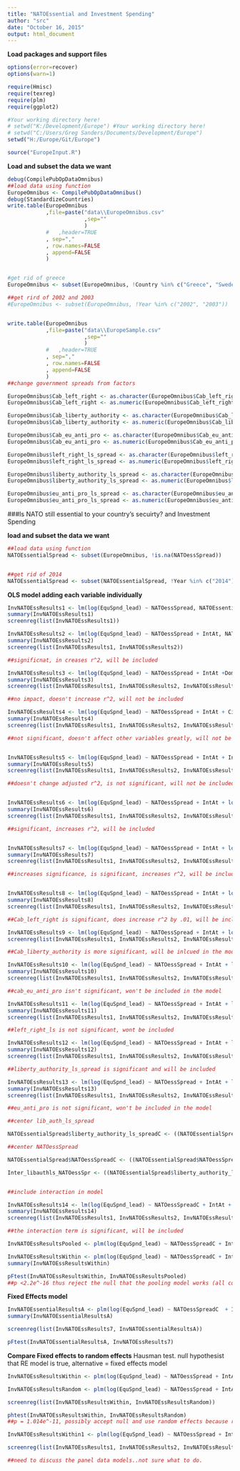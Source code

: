 ```yaml
---
title: "NATOEssential and Investment Spending"
author: "src"
date: "October 16, 2015"
output: html_document
---
```


**Load packages and support files**
```r
options(error=recover)
options(warn=1)

require(Hmisc)
require(texreg)
require(plm)
require(ggplot2)

#Your working directory here!
# setwd("K:/Development/Europe") #Your working directory here!
# setwd("C:/Users/Greg Sanders/Documents/Development/Europe")
setwd("H:/Europe/Git/Europe")

source("EuropeInput.R")

```


**Load and subset the data we want**
```r
debug(CompilePubOpDataOmnibus)
##load data using function
EuropeOmnibus <- CompilePubOpDataOmnibus()
debug(StandardizeCountries)
write.table(EuropeOmnibus
            ,file=paste("data\\EuropeOmnibus.csv"
                        ,sep=""
                        )
            #   ,header=TRUE
            , sep=","
            , row.names=FALSE
            , append=FALSE
            )


#get rid of greece
EuropeOmnibus <- subset(EuropeOmnibus, !Country %in% c("Greece", "Sweden","Russia","United States"))

##get rird of 2002 and 2003
#EuropeOmnibus <- subset(EuropeOmnibus, !Year %in% c("2002", "2003"))


write.table(EuropeOmnibus
            ,file=paste("data\\EuropeSample.csv"
                        ,sep=""
                        )
            #   ,header=TRUE
            , sep=","
            , row.names=FALSE
            , append=FALSE
            )
##change government spreads from factors

EuropeOmnibus$Cab_left_right <- as.character(EuropeOmnibus$Cab_left_right)
EuropeOmnibus$Cab_left_right <- as.numeric(EuropeOmnibus$Cab_left_right)

EuropeOmnibus$Cab_liberty_authority <- as.character(EuropeOmnibus$Cab_liberty_authority)
EuropeOmnibus$Cab_liberty_authority <- as.numeric(EuropeOmnibus$Cab_liberty_authority)

EuropeOmnibus$Cab_eu_anti_pro <- as.character(EuropeOmnibus$Cab_eu_anti_pro)
EuropeOmnibus$Cab_eu_anti_pro <- as.numeric(EuropeOmnibus$Cab_eu_anti_pro)

EuropeOmnibus$left_right_ls_spread <- as.character(EuropeOmnibus$left_right_ls_spread)
EuropeOmnibus$left_right_ls_spread <- as.numeric(EuropeOmnibus$left_right_ls_spread)

EuropeOmnibus$liberty_authority_ls_spread <- as.character(EuropeOmnibus$liberty_authority_ls_spread)
EuropeOmnibus$liberty_authority_ls_spread <- as.numeric(EuropeOmnibus$liberty_authority_ls_spread)

EuropeOmnibus$eu_anti_pro_ls_spread <- as.character(EuropeOmnibus$eu_anti_pro_ls_spread)
EuropeOmnibus$eu_anti_pro_ls_spread <- as.numeric(EuropeOmnibus$eu_anti_pro_ls_spread)

```



###Is NATO still essential to your country's secuirty? and Investment Spending

**load and subset the data we want**
```r

##load data using function
NATOEssentialSpread <- subset(EuropeOmnibus, !is.na(NATOessSpread))


##get rid of 2014
NATOEssentialSpread <- subset(NATOEssentialSpread, !Year %in% c("2014"))


```



**OLS model adding each variable individually**
```r
InvNATOEssResults1 <- lm(log(EquSpnd_lead) ~ NATOessSpread, NATOEssentialSpread)
summary(InvNATOEssResults1)
screenreg(list(InvNATOEssResults1))

InvNATOEssResults2 <- lm(log(EquSpnd_lead) ~ NATOessSpread + IntAt, NATOEssentialSpread)
summary(InvNATOEssResults2)
screenreg(list(InvNATOEssResults1, InvNATOEssResults2))

##significnat, in creases r^2, will be included

InvNATOEssResults3 <- lm(log(EquSpnd_lead) ~ NATOessSpread + IntAt +DomAt, NATOEssentialSpread)
summary(InvNATOEssResults3)
screenreg(list(InvNATOEssResults1, InvNATOEssResults2, InvNATOEssResults3))

##no impact, doesn't increase r^2, will not be included

InvNATOEssResults4 <- lm(log(EquSpnd_lead) ~ NATOessSpread + IntAt + CivilWar, NATOEssentialSpread)
summary(InvNATOEssResults4)
screenreg(list(InvNATOEssResults1, InvNATOEssResults2, InvNATOEssResults4))

##not significant, doesn't affect other variables greatly, will not be included


InvNATOEssResults5 <- lm(log(EquSpnd_lead) ~ NATOessSpread + IntAt + IntlCnf, NATOEssentialSpread)
summary(InvNATOEssResults5)
screenreg(list(InvNATOEssResults1, InvNATOEssResults2, InvNATOEssResults5))

##doesn't change adjusted r^2, is not significant, will not be included


InvNATOEssResults6 <- lm(log(EquSpnd_lead) ~ NATOessSpread + IntAt + log(Population), NATOEssentialSpread)
summary(InvNATOEssResults6)
screenreg(list(InvNATOEssResults1, InvNATOEssResults2, InvNATOEssResults6))

##significant, increases r^2, will be included


InvNATOEssResults7 <- lm(log(EquSpnd_lead) ~ NATOessSpread + IntAt + log(Population) + log(GDPpCap), NATOEssentialSpread)
summary(InvNATOEssResults7)
screenreg(list(InvNATOEssResults1, InvNATOEssResults2, InvNATOEssResults6, InvNATOEssResults7))

##increases significance, is significant, increases r^2, will be included


InvNATOEssResults8 <- lm(log(EquSpnd_lead) ~ NATOessSpread + IntAt + log(Population) + log(GDPpCap) + Cab_left_right, NATOEssentialSpread)
summary(InvNATOEssResults8)
screenreg(list(InvNATOEssResults1, InvNATOEssResults2, InvNATOEssResults6, InvNATOEssResults7, InvNATOEssResults8))

##Cab_left_right is significant, does increase r^2 by .01, will be included

InvNATOEssResults9 <- lm(log(EquSpnd_lead) ~ NATOessSpread + IntAt + log(Population) + log(GDPpCap) + Cab_liberty_authority, NATOEssentialSpread)
screenreg(list(InvNATOEssResults1, InvNATOEssResults2, InvNATOEssResults6, InvNATOEssResults7, InvNATOEssResults8, InvNATOEssResults9))

##Cab_liberty_authority is more significant, will be inlcued in the model and not cab_left_right

InvNATOEssResults10 <- lm(log(EquSpnd_lead) ~ NATOessSpread + IntAt + log(Population) + log(GDPpCap) + Cab_liberty_authority + Cab_eu_anti_pro, NATOEssentialSpread)
summary(InvNATOEssResults10)
screenreg(list(InvNATOEssResults1, InvNATOEssResults2, InvNATOEssResults6, InvNATOEssResults7, InvNATOEssResults9, InvNATOEssResults10))

##cab_eu_anti_pro isn't significant, won't be included in the model

InvNATOEssResults11 <- lm(log(EquSpnd_lead) ~ NATOessSpread + IntAt + log(Population) + log(GDPpCap) + Cab_liberty_authority + left_right_ls_spread, NATOEssentialSpread)
summary(InvNATOEssResults11)
screenreg(list(InvNATOEssResults1, InvNATOEssResults2, InvNATOEssResults6, InvNATOEssResults7, InvNATOEssResults9, InvNATOEssResults11))

##left_right_ls is not significant, wont be included

InvNATOEssResults12 <- lm(log(EquSpnd_lead) ~ NATOessSpread + IntAt + log(Population) + log(GDPpCap) + Cab_liberty_authority + liberty_authority_ls_spread, NATOEssentialSpread)
summary(InvNATOEssResults12)
screenreg(list(InvNATOEssResults1, InvNATOEssResults2, InvNATOEssResults6, InvNATOEssResults7, InvNATOEssResults9, InvNATOEssResults12))

##liberty_authority_ls_spread is significant and will be included

InvNATOEssResults13 <- lm(log(EquSpnd_lead) ~ NATOessSpread + IntAt + log(Population) + log(GDPpCap) + Cab_liberty_authority + liberty_authority_ls_spread + eu_anti_pro_ls_spread, NATOEssentialSpread)
summary(InvNATOEssResults13)
screenreg(list(InvNATOEssResults1, InvNATOEssResults2, InvNATOEssResults6, InvNATOEssResults7, InvNATOEssResults9, InvNATOEssResults12, InvNATOEssResults13))

##eu_anti_pro is not significant, won't be included in the model

```


``` r


##center lib_auth_ls_spread

NATOEssentialSpread$liberty_authority_ls_spreadC <- ((NATOEssentialSpread$liberty_authority_ls_spread) - mean(NATOEssentialSpread$liberty_authority_ls_spread))

##center NATOessSpread

NATOEssentialSpread$NATOessSpreadC <- ((NATOEssentialSpread$NATOessSpread) - mean(NATOEssentialSpread$NATOessSpread))

Inter_libauthls_NATOessSpr <- ((NATOEssentialSpread$liberty_authority_ls_spreadC) * (NATOEssentialSpread$NATOessSpreadC))


##include interaction in model

InvNATOEssResults14 <- lm(log(EquSpnd_lead) ~ NATOessSpreadC + IntAt + log(Population) + log(GDPpCap) + Cab_liberty_authority + liberty_authority_ls_spreadC + Inter_libauthls_NATOessSpr, NATOEssentialSpread)
summary(InvNATOEssResults14)
screenreg(list(InvNATOEssResults1, InvNATOEssResults2, InvNATOEssResults6, InvNATOEssResults7, InvNATOEssResults9, InvNATOEssResults12, InvNATOEssResults14))

##the interaction term is significant, will be included

```

``` r

InvNATOEssResultsPooled <- plm(log(EquSpnd_lead) ~ NATOessSpreadC + IntAt + log(Population) + log(GDPpCap) + Cab_liberty_authority + liberty_authority_ls_spreadC + Inter_libauthls_NATOessSpr, data = NATOEssentialSpread, model = "pooling")

InvNATOEssResultsWithin <- plm(log(EquSpnd_lead) ~ NATOessSpreadC + IntAt + log(Population) + log(GDPpCap) + Cab_liberty_authority + liberty_authority_ls_spreadC + Inter_libauthls_NATOessSpr, data =  NATOEssentialSpread, model = "within")
summary(InvNATOEssResultsWithin)

pFtest(InvNATOEssResultsWithin, InvNATOEssResultsPooled)
##p <2.2e^-16 thus reject the null that the pooling model works (all coefficients for each country should be the same ever year)

```


**Fixed Effects model**
```r

InvNATOEssentialResultsA <- plm(log(EquSpnd_lead) ~ NATOessSpreadC  + IntAt + log(Population) + log(GDPpCap) + Cab_liberty_authority + liberty_authority_ls_spreadC + Inter_libauthls_NATOessSpr, NATOEssentialSpread, index=c("Country", "Year"), model="within") 
summary(InvNATOEssentialResultsA)

screenreg(list(InvNATOEssResults7, InvNATOEssentialResultsA))

pFtest(InvNATOEssentialResultsA, InvNATOEssResults7)

```


**Compare Fixed effects to random effects** Hausman test. null hypothesist that RE model is true, alternative = fixed effects model
``` r

InvNATOEssResultsWithin <- plm(log(EquSpnd_lead) ~ NATOessSpread + IntAt + log(Population) + log(GDPpCap) + Cab_liberty_authority + liberty_authority_ls_spreadC + Inter_libauthls_NATOessSpr, data = NATOEssentialSpread, index=c("Country", "Year"), model="within") 

InvNATOEssResultsRandom <- plm(log(EquSpnd_lead) ~ NATOessSpread + IntAt + log(Population) + log(GDPpCap) + Cab_liberty_authority + liberty_authority_ls_spreadC + Inter_libauthls_NATOessSpr, data = NATOEssentialSpread, index=c("Country", "Year"), model="random")

screenreg(list(InvNATOEssResultsWithin, InvNATOEssResultsRandom))

phtest(InvNATOEssResultsWithin, InvNATOEssResultsRandom)
##p = 1.014e^-11, possibly accept null and use random effects because random effects yields better results..

InvNATOEssResultsWithin1 <- plm(log(EquSpnd_lead) ~ NATOessSpread + IntAt + log(Population) + log(GDPpCap) + Cab_liberty_authority + liberty_authority_ls_spread + Inter_libauthls_NATOessSpr, data = NATOEssentialSpread, index=c("Country", "Year"), model="within") 

screenreg(list(InvNATOEssResults1, InvNATOEssResults2, InvNATOEssResults6, InvNATOEssResults7, InvNATOEssResults9, InvNATOEssResults12, InvNATOEssResultsWithin1))

##need to discuss the panel data models..not sure what to do. 

```
